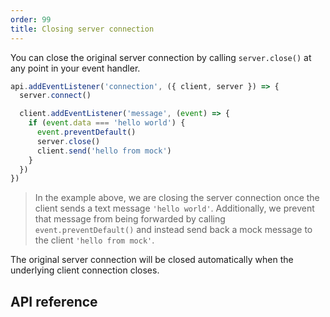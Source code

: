 ```yaml
---
order: 99
title: Closing server connection
---
```


You can close the original server connection by calling `server.close()` at any point in your event handler.

```ts {7}
api.addEventListener('connection', ({ client, server }) => {
  server.connect()

  client.addEventListener('message', (event) => {
    if (event.data === 'hello world') {
      event.preventDefault()
      server.close()
      client.send('hello from mock')
    }
  })
})
```

> In the example above, we are closing the server connection once the client sends a text message `'hello world'`. Additionally, we prevent that message from being forwarded by calling `event.preventDefault()` and instead send back a mock message to the client `'hello from mock'`.

The original server connection will be closed automatically when the underlying client connection closes.

## API reference


<PageCard
  icon={CubeTransparentIcon}
  url="/docs/api/ws#closecode-reason-1"
  title="server.close()"
  description="The `server.close()` API reference."
/>
